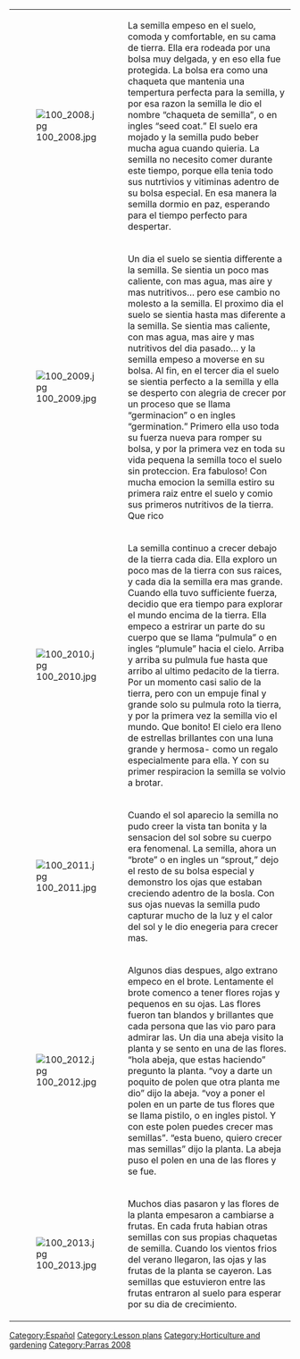 {| 
|-
| [[Image:100_2008.jpg|center]]
| La semilla empeso en el suelo, comoda y comfortable, en su cama de tierra. Ella era rodeada por una bolsa muy delgada, y en eso ella fue protegida.  La bolsa era como una chaqueta que mantenia una tempertura perfecta para la semilla, y por esa razon la semilla le dio el nombre “chaqueta de semilla”, o en ingles “seed coat.”  El suelo era mojado y la semilla pudo beber mucha agua cuando quieria.  La semilla no necesito comer durante este tiempo, porque ella tenia todo sus nutrtivios y vitiminas adentro de su bolsa especial. En esa manera la semilla dormio en paz, esperando para el tiempo perfecto para despertar.
|-
| [[Image:100_2009.jpg|center]] 
| Un dia el suelo se sientia differente a la semilla. Se sientia un poco mas caliente, con mas agua, mas aire y mas nutritivos… pero ese cambio no molesto a la semilla.  El proximo dia el suelo se sientia hasta mas diferente a la semilla.  Se sientia mas caliente, con mas agua, mas aire y mas nutritivos del dia pasado… y la semilla empeso a moverse en su bolsa. Al fin, en el tercer dia el suelo se sientia perfecto a la semilla y ella se desperto con alegria de crecer por un proceso que se llama “germinacion” o en ingles “germination.”  Primero ella uso toda su fuerza nueva para romper su bolsa, y por la primera vez en toda su vida pequena la semilla toco el suelo sin proteccion. Era fabuloso!  Con mucha emocion la semilla estiro su primera raiz entre el suelo y comio sus primeros nutritivos de la tierra. Que rico
|-
| [[Image:100_2010.jpg|center]]
| La semilla continuo a crecer debajo de la tierra cada dia.  Ella exploro un poco mas de la tierra con sus raices, y cada dia la semilla era mas grande.  Cuando ella tuvo sufficiente fuerza, decidio que era tiempo para explorar el mundo encima de la tierra. Ella empeco a estrirar un parte do su cuerpo que se llama “pulmula” o en ingles “plumule” hacia el cielo. Arriba y arriba su pulmula fue hasta que arribo al ultimo pedacito de la tierra. Por un momento casi salio de la tierra, pero con un empuje final y grande solo su pulmula roto la tierra, y por la primera vez la semilla vio el mundo. Que bonito! El cielo era lleno de estrellas brillantes con una luna grande y hermosa- como un regalo especialmente para ella. Y con su primer respiracion la semilla se volvio a brotar.
|-
| [[Image:100_2011.jpg|center]]
| Cuando el sol aparecio la semilla no pudo creer la vista tan bonita y la sensacion del sol sobre su cuerpo era fenomenal. La semilla, ahora un “brote” o en ingles un “sprout,” dejo el resto de su bolsa especial y demonstro los ojas que estaban creciendo adentro de la bosla. Con sus ojas nuevas la semilla pudo capturar mucho de la luz y el calor del sol y le dio enegeria para crecer mas.
|-
| [[Image:100_2012.jpg|center]]
| Algunos dias despues, algo extrano empeco en el brote. Lentamente el brote comenco a tener flores rojas y pequenos en su ojas. Las flores fueron tan blandos y brillantes que cada persona que las vio paro para admirar las. Un dia una abeja visito la planta y se sento en una de las flores. “hola abeja, que estas haciendo” pregunto la planta. “voy a darte un poquito de polen que otra planta me dio” dijo la abeja. “voy a poner el polen en un parte de tus flores que se llama pistilo, o en ingles pistol. Y con este polen puedes crecer mas semillas”. “esta bueno, quiero crecer mas semillas” dijo la planta. La abeja puso el polen en una de las flores y se fue.
|-
| [[Image:100_2013.jpg|center]]
| Muchos dias pasaron y las flores de la planta empesaron a cambiarse a frutas.  En cada fruta habian otras semillas con sus propias chaquetas de semilla. Cuando los vientos frios del verano llegaron, las ojas y las frutas de la planta se cayeron.  Las semillas que estuvieron entre las frutas entraron al suelo para esperar por su dia de crecimiento.
|}

[[Category:Español]]
[[Category:Lesson plans]]
[[Category:Horticulture and gardening]]
[[Category:Parras 2008]]